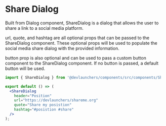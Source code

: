 

# Share Dialog

Built from Dialog component, ShareDialog is a dialog that allows the user to share a link to a social media platform.

url, quote, and hashtag are all optional props that can be passed to the ShareDialog component. These optional props will be used to populate the social media share dialog with the provided information.

button prop is also optional and can be used to pass a custom button component to the ShareDialog component. If no button is passed, a default button will be used.

<Meta of={ShareDialogStories} />

<Description of={ShareDialogStories} />

<Primary />

```jsx
import { ShareDialog } from '@devlaunchers/components/src/components/ShareDialog';

export default () => (
  <ShareDialog
    header="Position"
    url="https://devlaunchers/shareme.org"
    quote="Share my posistion"
    hashtag="#posistion #share"
  />
);
```

<Stories />
